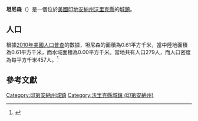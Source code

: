 {{noteTA
|G1=USState
|G2=地名
|G3=Unit
}}
{{Infobox settlement
|name            = 坦尼森
|native_name = Tennyson
|settlement_type          = [[鎮|城鎮]]
|image_skyline            = Tennyson-Main-in.jpg
|imagesize                = 250px
|image_map                = Warrick County Indiana Incorporated and Unincorporated areas Tennyson Highlighted 1875302.svg
|mapsize                  = 250px
|subdivision_type         = [[世界政區索引|國家]]
|subdivision_type1        = [[美国州份|州份]]
|subdivision_type2        = [[印地安納州行政區劃|縣]]
|subdivision_name         = [[美国|美国]]
|subdivision_name1        = [[印地安納州|印地安納州]]
|subdivision_name2        = [[沃里克縣_(印地安納州)|沃里克縣]]
|elevation_ft             = 407
|elevation_m              = 124
|timezone                 = [[北美东部时区|CST]]
|area_total_km2           = 0.61
|area_land_km2            = 0.61
|area_water_km2           = 0.00
|area_total_sq_mi         = 
|area_land_sq_mi          = 
|area_water_sq_mi         = 
|population_as_of         = [[2010年美國人口普查|2010]]
|population_footnotes     = 
|population_total         = 279
|population_density_km2   = auto
|population_density_sq_mi = auto
|utc_offset               = -5
|coordinates              = {{coord|38|04|54|N|87|07|08|W|display=inline,title}}
| coor_pinpoint           = 
| coordinates_footnotes   = 
|timezone_DST             = EDT
|utc_offset_DST           = -4
|postal_code_type         = [[美國郵區編號|郵區編號]]
|postal_code              = 47637
|area_code                = {{link-en|电话区号812|Area code 812|812}}
|blank_name = [[地名信息系统|GNIS ID]]
|blank_info = 444641<ref name="GNIS">{{cite gnis|444641|Tennyson}}</ref>
}}
'''坦尼森'''（{{lang-en|Tennyson}}）是一個位於[[美國|美國]][[印地安納州|印地安納州]][[沃里克縣_(印地安納州)|沃里克縣]]的[[鎮|城鎮]]。

== 人口 ==
根據[[2010年美國人口普查|2010年美國人口普查]]的數據，坦尼森的面積為0.61平方千米，當中陸地面積為0.61平方千米，而水域面積為0.00平方千米。當地共有人口279人，而人口密度為每平方千米457人。<ref name="GR8">{{cite web|url=http://factfinder2.census.gov|publisher=[[美国人口调查局|美国人口调查局]]|accessdate=2011-05-14|title=American FactFinder|archive-date=2013-09-11|archive-url=https://web.archive.org/web/20130911234518/http://factfinder2.census.gov/|dead-url=no}}</ref>

== 參考文獻 ==
{{reflist}}
{{沃里克縣 (印地安納州)}}
{{Indiana-geo-stub}}
{{DEFAULTSORT:Tennyson, Indiana}}
[[Category:印第安納州城鎮|Category:印第安納州城鎮]]
[[Category:沃里克縣城鎮_(印第安納州)|Category:沃里克縣城鎮 (印第安納州)]]